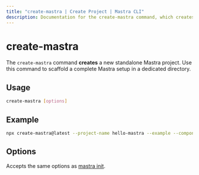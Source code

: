 ```yaml
---
title: "create-mastra | Create Project | Mastra CLI"
description: Documentation for the create-mastra command, which creates a new Mastra project with interactive setup options.
---
```


# create-mastra

The `create-mastra` command **creates** a new standalone Mastra project. Use this command to scaffold a complete Mastra setup in a dedicated directory.

## Usage

```bash
create-mastra [options]
```

## Example

```bash copy
npx create-mastra@latest --project-name hello-mastra --example --components tools,agents,workflows --llm openai
```

## Options

Accepts the same options as [mastra init](/reference/cli/init/).
